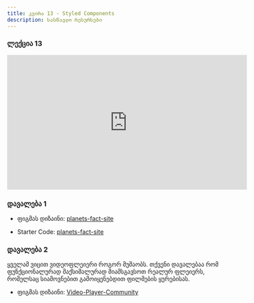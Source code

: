 ```yaml
---
title: კვირა 13 - Styled Components
description: სასწავლო რესურსები
---
```


### ლექცია 13
<iframe width="560" height="315" src="https://www.youtube.com/embed/DXcEOAFtmes?si=GJd3J7jsQ5VPyzd6" title="YouTube video player" frameBorder="0" allow="accelerometer; autoplay; clipboard-write; encrypted-media; gyroscope; picture-in-picture; web-share" allowFullScreen></iframe>

### დავალება 1

- ფიგმას დიზაინი: [planets-fact-site](https://www.figma.com/file/cK01u0ixdKe2K8ezCz21YQ/planets-fact-site?type=design&node-id=0-1&mode=design)

- Starter Code: [planets-fact-site](/zip-files/planets-fact-site.zip)

### დავალება 2

ყველამ ვიცით ვიდეოფლეიერი როგორ მუშაობს. თქვენი დავალებაა რომ ფუნქციონალურად მაქსიმალურად მიამსგავსოთ რეალურ ფლეიერს, რომელსაც სიამოვნებით გამოიყენებდით ფილმების ყურებისას.

- ფიგმას დიზაინი: [Video-Player-Community](https://www.figma.com/file/reFRyCAnm4rLSUY5CrDoHC/Video-Player-(Community)?type=design&node-id=2-45&mode=design)


